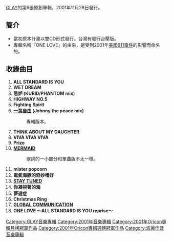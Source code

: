 {{unreferenced|time=2017-01-04T21:52:26+00:00}}
{{Infobox Album
| Name                  = ONE LOVE
| Type                  = studio
| Artist                = [[GLAY|GLAY]]
| Released              = 2001年11月28日
| Recorded              = 
| Genre                 = [[J-POP|J-POP]]
| Length                = 
| Label                 = [[PONY_CANNON|PONY CANNON]]
| Producer              = [[佐久間正英|佐久間正英]]
| Reviews               = 
| Chart position        = 當週排行第1名（[[ORICON|ORICON]]）
*2001年12月當月第1名（ORICON）
*2002年年度第19名（ORICON）
| Certification         = 雙白金（[[日本唱片協會|日本唱片協會]]）
| Last album            = [[DRIVE-GLAY_complete_BEST|DRIVE-GLAY complete BEST]] <br />（2000年）
| This album            = '''ONE LOVE''' <br />（2001年）
| Next album            = [[UNITY_ROOTS_&_FAMILY,AWAY|UNITY ROOTS & FAMILY,AWAY]] <br />（2002年）
| Misc           = {{Singles
  | Name           = ONE LOVE
  | Type           = 原創專輯
  | Single 1       = [[MERMAID_(GLAYの曲)|MERMAID]]
  | Single 1 date  = 2000年7月19日
  | Single 2       = [[GLOBAL_COMMUNICATION|GLOBAL COMMUNICATION]]
  | Single 2 date  = 2001年4月25日 
  | Single 3       = [[STAY_TUNED|STAY TUNED]]
  | Single 3 date  = 2001年7月4日 
  | Single 4       = [[一葉自由|一葉自由]]
  | Single 4 date  = 2001年9月19日
}}
}}

[[GLAY|GLAY]]的第6張原創專輯，2001年11月28日發行。

== 簡介 ==
*當初原本計畫以雙CD形式發行。台灣有發行台壓版。
*專輯名稱『ONE LOVE』的由來，是受到2001年[[美國|美國]][[911事件|911事件]]的影響而命名的。

== 收錄曲目 ==
# '''ALL STANDARD IS YOU'''
# '''WET DREAM'''
# '''忌妒 (KURID/PHANTOM mix)'''
# '''HIGHWAY NO.5'''
# '''Fighting Spirit'''
# '''[[一葉自由|一葉自由]] (Johnny the peace mix)'''
#: 專輯版本。
# '''THINK ABOUT MY DAUGHTER'''
# '''VIVA VIVA VIVA'''
# '''Prize'''
# '''[[MERMAID_(GLAYの曲)|MERMAID]]'''
#: 歌詞的一小部分和單曲版不太一樣。
# '''mister popcorn'''
# '''電氣海豚的奇妙嗜好'''
# '''[[STAY_TUNED|STAY TUNED]]'''
# '''你凝視著的海'''
# '''夢遊症'''
# '''Christmas Ring'''
# '''[[GLOBAL_COMMUNICATION|GLOBAL COMMUNICATION]]'''
# '''ONE LOVE 〜ALL STANDARD IS YOU reprise〜'''

{{Oricon專輯月榜冠軍 (2000年代前期)|2001年12月}}
{{Oricon專輯週榜冠軍 (2001年)|2001年12月10日}}

[[Category:GLAY音樂專輯|Category:GLAY音樂專輯]]
[[Category:2001年音樂專輯|Category:2001年音樂專輯]]
[[Category:2001年Oricon專輯月榜冠軍作品|Category:2001年Oricon專輯月榜冠軍作品]]
[[Category:2001年Oricon專輯週榜冠軍作品|Category:2001年Oricon專輯週榜冠軍作品]]
[[Category:波麗佳音音樂專輯|Category:波麗佳音音樂專輯]]